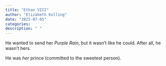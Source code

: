 ```yaml
---
title: "Ethan VIII"
author: "Elizabeth Kolling"
date: "2025-07-05"
categories: 
description: " "
---
```



He wanted to send her *Purple Rain*, but it wasn't like he could. After all, he wasn't hers. 

He was *her* prince (committed to the sweetest person).